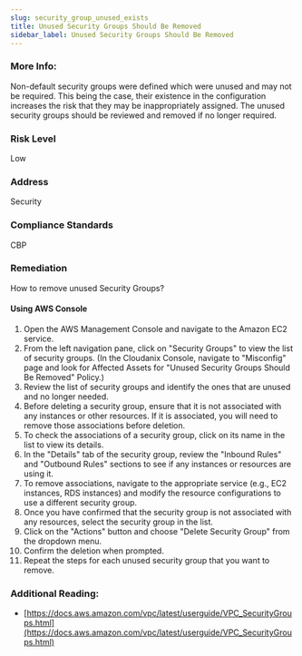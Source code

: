 ```yaml
---
slug: security_group_unused_exists
title: Unused Security Groups Should Be Removed
sidebar_label: Unused Security Groups Should Be Removed
---
```


### More Info:

Non-default security groups were defined which were unused and may not be required. This being the case, their existence in the configuration increases the risk that they may be inappropriately assigned. The unused security groups should be reviewed and removed if no longer required.

### Risk Level

Low

### Address

Security

### Compliance Standards

CBP

### Remediation

How to remove unused Security Groups?

#### Using AWS Console

1. Open the AWS Management Console and navigate to the Amazon EC2 service.
2. From the left navigation pane, click on "Security Groups" to view the list of security groups.
    (In the Cloudanix Console, navigate to "Misconfig" page and look for Affected Assets for "Unused Security Groups Should Be Removed" Policy.)
3. Review the list of security groups and identify the ones that are unused and no longer needed.
4. Before deleting a security group, ensure that it is not associated with any instances or other resources. If it is associated, you will need to remove those associations before deletion.
5. To check the associations of a security group, click on its name in the list to view its details.
6. In the "Details" tab of the security group, review the "Inbound Rules" and "Outbound Rules" sections to see if any instances or resources are using it.
7. To remove associations, navigate to the appropriate service (e.g., EC2 instances, RDS instances) and modify the resource configurations to use a different security group.
8. Once you have confirmed that the security group is not associated with any resources, select the security group in the list.
9. Click on the "Actions" button and choose "Delete Security Group" from the dropdown menu.
10. Confirm the deletion when prompted.
11. Repeat the steps for each unused security group that you want to remove.

### Additional Reading:

- [https://docs.aws.amazon.com/vpc/latest/userguide/VPC_SecurityGroups.html](https://docs.aws.amazon.com/vpc/latest/userguide/VPC_SecurityGroups.html) 

